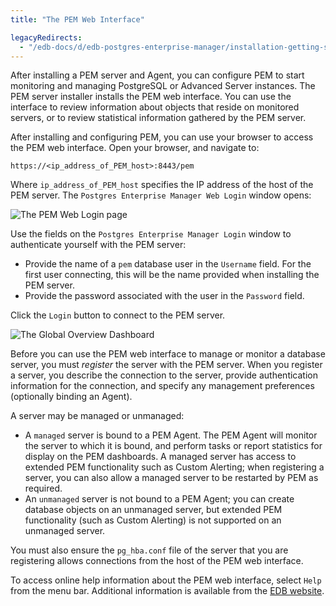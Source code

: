```yaml
---
title: "The PEM Web Interface"

legacyRedirects:
  - "/edb-docs/d/edb-postgres-enterprise-manager/installation-getting-started/linux-installation-guide/8.0/the_pem_web_interface.html"
---
```


After installing a PEM server and Agent, you can configure PEM to start monitoring and managing PostgreSQL or Advanced Server instances. The PEM server installer installs the PEM web interface. You can use the interface to review information about objects that reside on monitored servers, or to review statistical information gathered by the PEM server.

After installing and configuring PEM, you can use your browser to access the PEM web interface. Open your browser, and navigate to:

`https://<ip_address_of_PEM_host>:8443/pem`

Where `ip_address_of_PEM_host` specifies the IP address of the host of the PEM server. The `Postgres Enterprise Manager Web Login` window opens:

![The PEM Web Login page](../images/pem_login.png)

Use the fields on the `Postgres Enterprise Manager Login` window to authenticate yourself with the PEM server:

-   Provide the name of a `pem` database user in the `Username` field. For the first user connecting, this will be the name provided when installing the PEM server.
-   Provide the password associated with the user in the `Password` field.

Click the `Login` button to connect to the PEM server.

![The Global Overview Dashboard](../images/global_overview.png)

Before you can use the PEM web interface to manage or monitor a database server, you must *register* the server with the PEM server. When you register a server, you describe the connection to the server, provide authentication information for the connection, and specify any management preferences (optionally binding an Agent).

A server may be managed or unmanaged:

-   A `managed` server is bound to a PEM Agent. The PEM Agent will monitor the server to which it is bound, and perform tasks or report statistics for display on the PEM dashboards. A managed server has access to extended PEM functionality such as Custom Alerting; when registering a server, you can also allow a managed server to be restarted by PEM as required.
-   An `unmanaged` server is not bound to a PEM Agent; you can create database objects on an unmanaged server, but extended PEM functionality (such as Custom Alerting) is not supported on an unmanaged server.

You must also ensure the `pg_hba.conf` file of the server that you are registering allows connections from the host of the PEM web interface.

To access online help information about the PEM web interface, select `Help` from the menu bar. Additional information is available from the [EDB website](/pem/latest).

